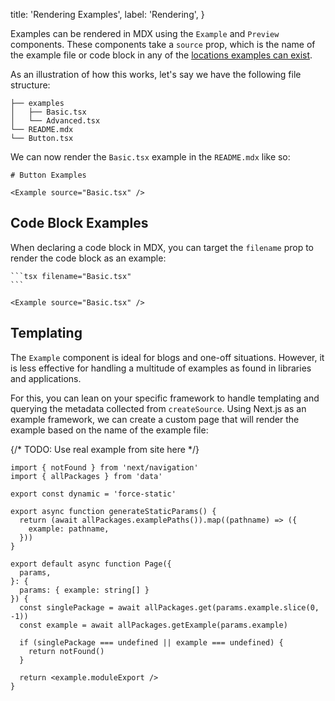   title: 'Rendering Examples',
  label: 'Rendering',
}

Examples can be rendered in MDX using the `Example` and `Preview` components. These components take a `source` prop, which is the name of the example file or code block in any of the [locations examples can exist](./01.writing.mdx).

As an illustration of how this works, let's say we have the following file structure:

```
├── examples
│   ├── Basic.tsx
│   └── Advanced.tsx
└── README.mdx
└── Button.tsx
```

We can now render the `Basic.tsx` example in the `README.mdx` like so:

```mdx
# Button Examples

<Example source="Basic.tsx" />
```

## Code Block Examples

When declaring a code block in MDX, you can target the `filename` prop to render the code block as an example:

````mdx
```tsx filename="Basic.tsx"
```

<Example source="Basic.tsx" />
````

## Templating

The `Example` component is ideal for blogs and one-off situations. However, it is less effective for handling a multitude of examples as found in libraries and applications.

For this, you can lean on your specific framework to handle templating and querying the metadata collected from `createSource`. Using Next.js as an example framework, we can create a custom page that will render the example based on the name of the example file:

{/* TODO: Use real example from site here <CodeBlock source="../../app/(examples)/components/[component]/examples/[example]/page.tsx" baseDirectory="../../app/(examples)" /> */}

```tsx filename="components/[component]/examples/[example]/page.tsx"
import { notFound } from 'next/navigation'
import { allPackages } from 'data'

export const dynamic = 'force-static'

export async function generateStaticParams() {
  return (await allPackages.examplePaths()).map((pathname) => ({
    example: pathname,
  }))
}

export default async function Page({
  params,
}: {
  params: { example: string[] }
}) {
  const singlePackage = await allPackages.get(params.example.slice(0, -1))
  const example = await allPackages.getExample(params.example)

  if (singlePackage === undefined || example === undefined) {
    return notFound()
  }

  return <example.moduleExport />
}
```

